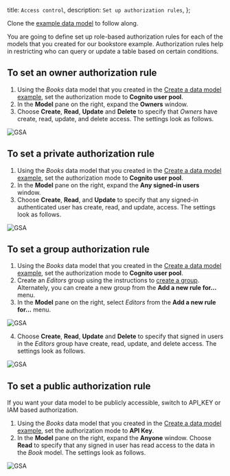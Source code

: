   title: `Access control`,
  description: `Set up authorization rules`,
};

<Callout warning>

Clone the [example data model](/console/data/data-model#data-modeling-example) to follow along.

</Callout>

You are going to define set up role-based authorization rules for each of the models that you created for our bookstore example. Authorization rules help in restricting who can query or update a table based on certain conditions. 

## To set an owner authorization rule
1. Using the *Books* data model that you created in the [Create a data model example](/console/data/data-model#Create-a-data-model-example), set the authorization mode to **Cognito user pool**. 
2. In the **Model** pane on the right, expand the **Owners** window. 
3. Choose **Create**, **Read**, **Update** and **Delete** to specify that *Owners* have create, read, update, and delete access. The settings look as follows.

![GSA](/images/console/10_ownersaccess.png)

## To set a private authorization rule
1. Using the *Books* data model that you created in the [Create a data model example](/console/data/data-model#Create-a-data-model-example), set the authorization mode to **Cognito user pool**. 
2. In the **Model** pane on the right, expand the **Any signed-in users** window. 
3. Choose **Create**, **Read**, and **Update** to specify that any signed-in authenticated user has create, read, and update, access. The settings look as follows.

![GSA](/images/console/11_privatesaccess.png)


## To set a group authorization rule
1. Using the *Books* data model that you created in the [Create a data model example](/console/data/data-model#Create-a-data-model-example), set the authorization mode to **Cognito user pool**. 
2. Create an *Editors* group using the instructions to [create a group](/console/auth/user-management#To-create-a-group). Alternately, you can create a new group from the **Add a new rule for...** menu.
3. In the **Model** pane on the right, select *Editors* from the **Add a new rule for...** menu. 

![GSA](/images/console/8_menudetaileditors.png)

4. Choose **Create**, **Read**, **Update** and **Delete** to specify that signed in users in the *Editors* group have create, read, update, and delete access. The settings look as follows.

![GSA](/images/console/9_editorgroupaccess.png)

## To set a public authorization rule

If you want your data model to be publicly accessible, switch to API_KEY or IAM based authorization.

1. Using the *Books* data model that you created in the [Create a data model example](/console/data/data-model#Create-a-data-model-example), set the authorization mode to **API Key**. 
2. In the **Model** pane on the right, expand the **Anyone** window. Choose **Read** to specify that any signed in user has read access to the data in the *Book* model. The settings look as follows.

![GSA](/images/console/7_publicauthreadonly.png)